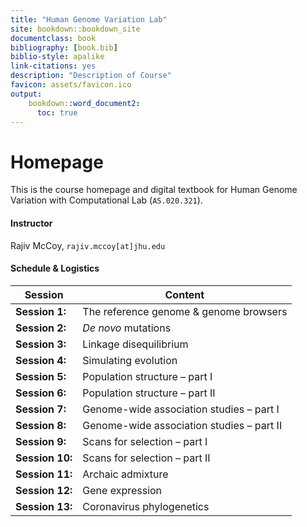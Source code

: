```yaml
---
title: "Human Genome Variation Lab"
site: bookdown::bookdown_site
documentclass: book
bibliography: [book.bib]
biblio-style: apalike
link-citations: yes
description: "Description of Course"
favicon: assets/favicon.ico
output:
    bookdown::word_document2:
      toc: true
---
```


# Homepage

This is the course homepage and digital textbook for Human Genome Variation with Computational Lab (`AS.020.321`).

#### Instructor

Rajiv McCoy, `rajiv.mccoy[at]jhu.edu`

#### Schedule & Logistics

|Session|Content|
|----|--------|
| **Session 1:** | The reference genome & genome browsers |
| **Session 2:** | _De novo_ mutations |
| **Session 3:** | Linkage disequilibrium |
| **Session 4:** | Simulating evolution |
| **Session 5:** | Population structure -- part I |
| **Session 6:** | Population structure -- part II |
| **Session 7:** | Genome-wide association studies -- part I |
| **Session 8:** | Genome-wide association studies -- part II |
| **Session 9:** | Scans for selection -- part I |
| **Session 10:** | Scans for selection -- part II |
| **Session 11:** | Archaic admixture |
| **Session 12:** | Gene expression |
| **Session 13:** | Coronavirus phylogenetics |